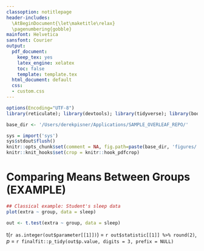 ```yaml
---
classoption: notitlepage
header-includes: 
  \AtBeginDocument{\let\maketitle\relax}
  \pagenumbering{gobble}
mainfont: Helvetica
sansfont: Courier
output:
  pdf_document:
    keep_tex: yes
    latex_engine: xelatex
    toc: false
    template: template.tex
  html_document: default
  css:
  - custom.css
---
```


```r
options(Encoding="UTF-8")
library(reticulate); library(devtools); library(tidyverse); library(bookdown); library(rmarkdown); library(knitr); library(finalfit)

base_dir <- '/Users/derekpisner/Applications/SAMPLE_OVERLEAF_REPO/'

sys = import('sys')
sys$stdout$flush()
knitr::opts_chunk$set(comment = NA, fig.path=paste(base_dir, 'figures/', sep=''), fig.show='hide', echo = FALSE, warning=FALSE, error=FALSE, strip.white = TRUE)
knitr::knit_hooks$set(crop = knitr::hook_pdfcrop)
```

# Comparing Means Between Groups (EXAMPLE)
```r
## Classical example: Student's sleep data
plot(extra ~ group, data = sleep)

out <- t.test(extra ~ group, data = sleep)
```
t(`r as.integer(out$parameter[[1]])`) = `r out$statistic[[1]] %>% round(2)`, *p* = `r finalfit::p_tidy(out$p.value, digits = 3, prefix = NULL)`